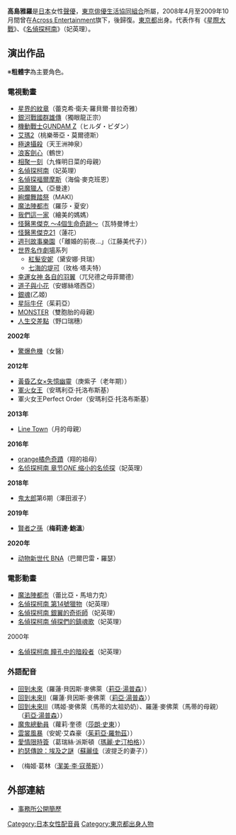 {{MOSLOW|time=2015-03-07T13:35:24+00:00}}
{{noteTA|G1=Anime}}
{{配音員
|名字= 高島雅羅
|圖像= 
|尺寸= 
|說明= 
|藝名= 
|英文名=
|本名=
|暱稱=
|配偶= [[銀河萬丈|銀河萬丈]]
|出生地= 
|出身地={{JPN}}[[東京都|東京都]]
|血型= O型
|生年= 1954
|生月= 3
|生日= 2
|歿年= 
|歿月= 
|歿日= 
|所屬= [[東京俳優生活協同組合|東京俳優生活協同組合]]
|任職年份= 1978年－
|出道作= 
|代表作= 
|網站=
|其他= 
|module={{Japanese|embed=yes|japanese=高島 雅羅|kana=たかしま がら|romaji=Takashima Gara}}
}}

'''高島雅羅'''{{BD|1954年|3月2日|catIdx=Takashima Gara}}是[[日本|日本]]女性[[聲優|聲優]]，[[東京俳優生活協同組合|東京俳優生活協同組合]]所屬，2008年4月至2009年10月間曾在[[Across_Entertainment|Across Entertainment]]旗下，後歸復。[[東京都|東京都]]出身。代表作有《[[星際大戰|星際大戰]]》、《[[名偵探柯南|名偵探柯南]]》（妃英理）。

==演出作品==
※'''粗體字'''為主要角色。

===電視動畫===
* [[星界的紋章|星界的紋章]]（蕾克希·衛夫·羅貝爾·普拉奇雅）
* [[銀河戰國群雄傳|銀河戰國群雄傳]]（獨眼龍正宗）
* [[機動戰士GUNDAM_Z|機動戰士GUNDAM Z]]（ヒルダ・ビダン）
* [[艾瑪_(漫畫)|艾瑪2]]（桃樂蒂亞・莫爾德斯）
* [[極速攝殺|極速攝殺]]（天王洲神泉）
* [[浪客劍心|浪客劍心]]（鶴世）
* [[相聚一刻|相聚一刻]]（九條明日菜的母親）
* [[名偵探柯南|名偵探柯南]]（妃英理）
* [[名偵探福爾摩斯|名偵探福爾摩斯]]（海倫·麥克班恩）
* [[惡魔獵人系列|惡魔獵人]]（亞曼達）
* [[絢爛舞踏祭|絢爛舞踏祭]]（MAKI） 
* [[魔法陣都市|魔法陣都市]]（羅莎・夏安）
* [[我們這一家|我們這一家]]（繪美的媽媽）
* [[怪醫黑傑克|怪醫黑傑克 ～4個生命奇跡～]]（瓦特曼博士）
* [[怪醫黑傑克21|怪醫黑傑克21]]（蓮花）
* [[週刊故事樂園|週刊故事樂園]]（「離婚的前夜…」（江藤美代子））
* [[世界名作劇場|世界名作劇場]]系列
**[[紅髮安妮_(動畫)|紅髮安妮]]（黛安娜‧貝瑞）
**[[七海的堤可|七海的堤可]]（玫格‧塔夫特）
* [[幸運女神|幸運女神 各自的羽翼]]（兀兒德之母菲爾德）
* [[道子與哈金|道子與小花]]（安娜絲塔西亞）
* [[銀魂_(動畫)|銀魂]](乙姬)
* [[星际牛仔|星际牛仔]]（茱莉亞）
* [[MONSTER|MONSTER]]（雙胞胎的母親）
* [[人生交差點|人生交差點]]（野口瑞穗）
'''2002年'''
* [[驚爆危機|驚爆危機]]（女醫）
'''2012年'''
* [[黃昏乙女×失憶幽靈|黃昏乙女×失憶幽靈]]（庚紫子（老年期））
* [[軍火女王|軍火女王]]（安瑪利亞·托洛布斯基）
* 軍火女王Perfect Order（安瑪利亞·托洛布斯基）
'''2013年'''
* [[Line_Town|Line Town]]（月的母親）
'''2016年'''
* [[orange橘色奇蹟|orange橘色奇蹟]]（翔的祖母）
* [[名侦探柯南_章节''ONE''_缩小的名侦探|名侦探柯南 章节''ONE'' 缩小的名侦探]]（妃英理）
'''2018年'''
* [[鬼太郎|鬼太郎]]第6期（澤田淑子）
'''2019年'''
*[[賢者之孫|賢者之孫]]（'''梅莉達·鮑溫'''）
'''2020年'''
*[[动物新世代_BNA|动物新世代 BNA]]（巴爾巴雷・羅瑟）

=== 電影動畫 ===
* [[魔法陣都市|魔法陣都市]]（蕾比亞・馬培力克）
* [[名偵探柯南_第14號獵物|名偵探柯南 第14號獵物]]（妃英理）
* [[名偵探柯南_銀翼的奇術師|名偵探柯南 銀翼的奇術師]]（妃英理）
* [[名偵探柯南_偵探們的鎮魂歌|名偵探柯南 偵探們的鎮魂歌]]（妃英理）
; 2000年
* [[名偵探柯南_瞳孔中的暗殺者|名偵探柯南 瞳孔中的暗殺者]]（妃英理）

=== 外語配音 ===
* [[回到未來|回到未來]]（羅蓮·貝因斯·麥佛萊（[[莉亞·湯普森|莉亞·湯普森]]））
* [[回到未來II|回到未來II]]（羅蓮·貝因斯·麥佛萊（[[莉亞·湯普森|莉亞·湯普森]]））
* [[回到未來III|回到未來III]]（瑪姬·麥佛萊（馬蒂的太祖奶奶）、羅蓮·麥佛萊（馬蒂的母親）（[[莉亞·湯普森|莉亞·湯普森]]））
* [[魔鬼總動員|魔鬼總動員]]（蘿莉·奎德（[[莎朗·史東|莎朗·史東]]））
* [[雲裳風暴|雲裳風暴]]（安妮·艾森豪（[[茱莉亞·羅勃茲|茱莉亞·羅勃茲]]））
* [[愛情限時簽|愛情限時簽]]（葛瑞絲·派斯頓（[[瑪麗·史汀柏格|瑪麗·史汀柏格]]））
* [[約瑟傳說：埃及之謎|約瑟傳說：埃及之謎]]（[[蘇麗佳|蘇麗佳]]（波提乏的妻子））
* {{link-it|Il dono di Nicholas|Il dono di Nicholas|Il dono di Nicholas／Nicholas' Gift}}（梅姬·葛林（[[潔美·李·寇蒂斯|潔美·李·寇蒂斯]]））

== 外部連結 ==
* [https://web.archive.org/web/20070930152319/http://haikyo.or.jp/PROFILE/woman/254.html 事務所公開簡歷]{{ja}}

{{東京俳優生活協同組合}}
{{Authority control}}
{{DEFAULTSORT:Takashima Gara}}
[[Category:日本女性配音員|Category:日本女性配音員]]
[[Category:東京都出身人物|Category:東京都出身人物]]